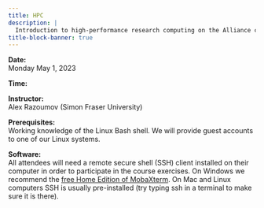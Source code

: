 ```yaml
---
title: HPC
description: |
  Introduction to high-performance research computing on the Alliance clusters
title-block-banner: true
---
```


:::{.topdef}

**Date:** \
Monday May 1, 2023

**Time:** \

**Instructor:** \
Alex Razoumov (Simon Fraser University)

**Prerequisites:** \
Working knowledge of the Linux Bash shell. We will provide guest accounts to one of our Linux systems.

**Software:** \
All attendees will need a remote secure shell (SSH) client installed on their computer in order to participate in the course exercises. On Windows we recommend the [free Home Edition of MobaXterm](https://mobaxterm.mobatek.net/download.html). On Mac and Linux computers SSH is usually pre-installed (try typing ssh in a terminal to make sure it is there).

:::
